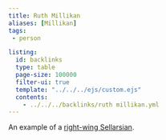 ```yaml
---
title: Ruth Millikan
aliases: [Millikan]
tags: 
 - person

listing:
  id: backlinks
  type: table
  page-size: 100000
  filter-ui: true
  template: "../../../ejs/custom.ejs"
  contents:
    - ../../../backlinks/ruth millikan.yml
---
```


An example of a [right-wing Sellarsian](/docs/phil/Left and right wing Sellarsians.html).